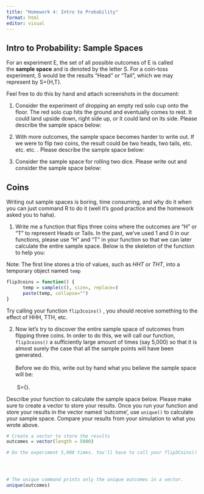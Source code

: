 ```yaml
---
title: "Homework 4: Intro to Probability"
format: html
editor: visual
---
```


## Intro to Probability: Sample Spaces

For an experiment E, the set of all possible outcomes of E is called the **sample space** and is denoted by the letter S. For a coin-toss experiment, S would be the results "Head" or "Tail", which we may represent by S={H,T}.

Feel free to do this by hand and attach screenshots in the document:

1.  Consider the experiment of dropping an empty red solo cup onto the floor. The red solo cup hits the ground and eventually comes to rest. It could land upside down, right side up, or it could land on its side. Please describe the sample space below:

2.  With more outcomes, the sample space becomes harder to write out. If we were to flip *two* coins, the result could be two heads, two tails, etc. etc. etc. . Please describe the sample space below:\

3.  Consider the sample space for rolling two dice. Please write out and consider the sample space below:\

## Coins

Writing out sample spaces is boring, time consuming, and why do it when you can just command R to do it (well it's good practice and the homework asked you to haha).

1.  Write me a function that flips three coins where the outcomes are "H" or "T" to represent Heads or Tails. In the past, we've used 1 and 0 in our functions, please use "H" and "T" in your function so that we can later calculate the entire sample space. Below is the skeleton of the function to help you:

Note: The first line stores a trio of values, such as *HHT* or *THT*, into a temporary object named `temp`

```r
flip3coins = function() {
      temp = sample(c(), size=, replace=)
      paste(temp, collapse="")
}
```

Try calling your function `flip3coins()` , you should receive something to the effect of HHH, TTH, etc.

2.  Now let's try to discover the entire sample space of outcomes from flipping three coins. In order to do this, we will call our function, `flip3coins()` a sufficiently large amount of times (say 5,000) so that it is almost surely the case that all the sample points will have been generated.\
    \
    Before we do this, write out by hand what you believe the sample space will be:\
    \
     S={}.

Describe your function to calculate the sample space below. Please make sure to create a vector to store your results. Once you run your function and store your results in the vector named 'outcome', use `unique()` to calculate your sample space. Compare your results from your simulation to what you wrote above.

```r


# Create a vector to store the results
outcomes = vector(length = 5000)

# Do the experiment 5,000 times. You'll have to call your flip3Coins() function you wrote above in your simulation: 




# The unique command prints only the unique outcomes in a vector.
unique(outcomes)
```
